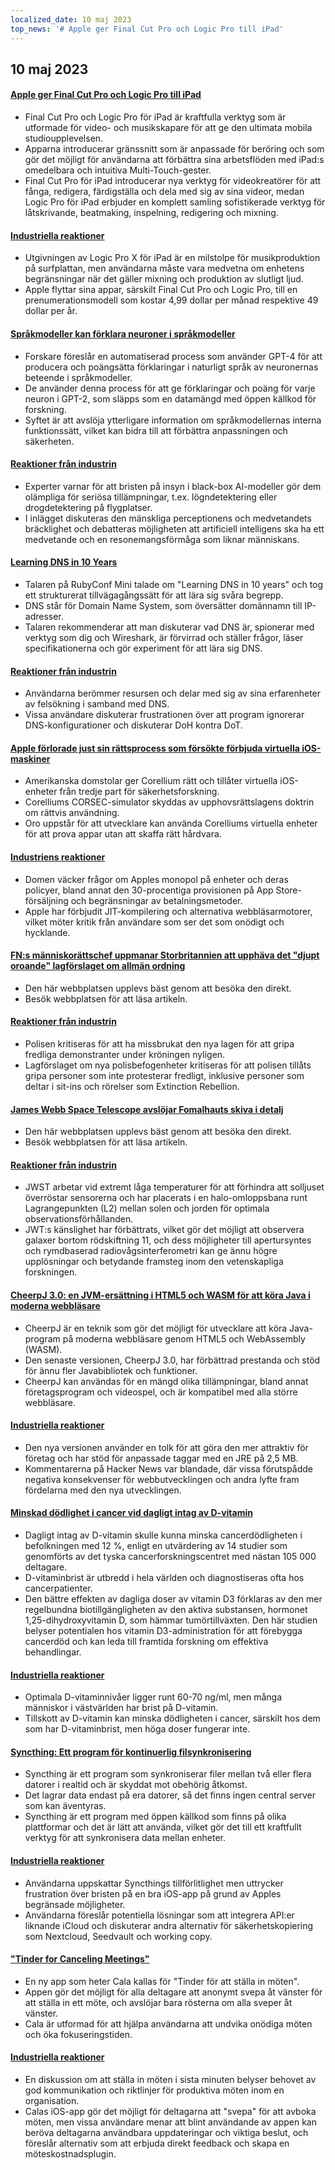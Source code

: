 ```yaml
---
localized_date: 10 maj 2023
top_news: '# Apple ger Final Cut Pro och Logic Pro till iPad'
---
```




<CallToAction />

<Steps>

## 10 maj 2023

#### [Apple ger Final Cut Pro och Logic Pro till iPad](https://www.apple.com/newsroom/2023/05/apple-brings-final-cut-pro-and-logic-pro-to-ipad/)

- Final Cut Pro och Logic Pro för iPad är kraftfulla verktyg som är utformade för video- och musikskapare för att ge den ultimata mobila studioupplevelsen.
- Apparna introducerar gränssnitt som är anpassade för beröring och som gör det möjligt för användarna att förbättra sina arbetsflöden med iPad:s omedelbara och intuitiva Multi-Touch-gester.
- Final Cut Pro för iPad introducerar nya verktyg för videokreatörer för att fånga, redigera, färdigställa och dela med sig av sina videor, medan Logic Pro för iPad erbjuder en komplett samling sofistikerade verktyg för låtskrivande, beatmaking, inspelning, redigering och mixning.

#### [Industriella reaktioner](http://news.ycombinator.com/item?id=35873732)

- Utgivningen av Logic Pro X för iPad är en milstolpe för musikproduktion på surfplattan, men användarna måste vara medvetna om enhetens begränsningar när det gäller mixning och produktion av slutligt ljud.
- Apple flyttar sina appar, särskilt Final Cut Pro och Logic Pro, till en prenumerationsmodell som kostar 4,99 dollar per månad respektive 49 dollar per år.

#### [Språkmodeller kan förklara neuroner i språkmodeller](https://openai.com/research/language-models-can-explain-neurons-in-language-models)

- Forskare föreslår en automatiserad process som använder GPT-4 för att producera och poängsätta förklaringar i naturligt språk av neuronernas beteende i språkmodeller.
- De använder denna process för att ge förklaringar och poäng för varje neuron i GPT-2, som släpps som en datamängd med öppen källkod för forskning.
- Syftet är att avslöja ytterligare information om språkmodellernas interna funktionssätt, vilket kan bidra till att förbättra anpassningen och säkerheten.

#### [Reaktioner från industrin](http://news.ycombinator.com/item?id=35877402)

- Experter varnar för att bristen på insyn i black-box AI-modeller gör dem olämpliga för seriösa tillämpningar, t.ex. lögndetektering eller drogdetektering på flygplatser.
- I inlägget diskuteras den mänskliga perceptionens och medvetandets bräcklighet och debatteras möjligheten att artificiell intelligens ska ha ett medvetande och en resonemangsförmåga som liknar människans.

#### [Learning DNS in 10 Years](https://jvns.ca/blog/2023/05/08/new-talk-learning-dns-in-10-years/)

- Talaren på RubyConf Mini talade om "Learning DNS in 10 years" och tog ett strukturerat tillvägagångssätt för att lära sig svåra begrepp.
- DNS står för Domain Name System, som översätter domännamn till IP-adresser.
- Talaren rekommenderar att man diskuterar vad DNS är, spionerar med verktyg som dig och Wireshark, är förvirrad och ställer frågor, läser specifikationerna och gör experiment för att lära sig DNS.

#### [Reaktioner från industrin](http://news.ycombinator.com/item?id=35870654)

- Användarna berömmer resursen och delar med sig av sina erfarenheter av felsökning i samband med DNS.
- Vissa användare diskuterar frustrationen över att program ignorerar DNS-konfigurationer och diskuterar DoH kontra DoT.

#### [Apple förlorade just sin rättsprocess som försökte förbjuda virtuella iOS-maskiner](https://www.techradar.com/news/apple-just-lost-its-lawsuit-trying-to-ban-ios-virtual-machines)

- Amerikanska domstolar ger Corellium rätt och tillåter virtuella iOS-enheter från tredje part för säkerhetsforskning.
- Corelliums CORSEC-simulator skyddas av upphovsrättslagens doktrin om rättvis användning.
- Oro uppstår för att utvecklare kan använda Corelliums virtuella enheter för att prova appar utan att skaffa rätt hårdvara.

#### [Industriens reaktioner](http://news.ycombinator.com/item?id=35880466)

- Domen väcker frågor om Apples monopol på enheter och deras policyer, bland annat den 30-procentiga provisionen på App Store-försäljning och begränsningar av betalningsmetoder.
- Apple har förbjudit JIT-kompilering och alternativa webbläsarmotorer, vilket möter kritik från användare som ser det som onödigt och hycklande.

#### [FN:s människorättschef uppmanar Storbritannien att upphäva det "djupt oroande" lagförslaget om allmän ordning](https://www.ohchr.org/en/press-releases/2023/04/un-human-rights-chief-urges-uk-reverse-deeply-troubling-public-order-bill)

- Den här webbplatsen upplevs bäst genom att besöka den direkt.
- Besök webbplatsen för att läsa artikeln.

#### [Reaktioner från industrin](http://news.ycombinator.com/item?id=35871394)

- Polisen kritiseras för att ha missbrukat den nya lagen för att gripa fredliga demonstranter under kröningen nyligen.
- Lagförslaget om nya polisbefogenheter kritiseras för att polisen tillåts gripa personer som inte protesterar fredligt, inklusive personer som deltar i sit-ins och rörelser som Extinction Rebellion.

#### [James Webb Space Telescope avslöjar Fomalhauts skiva i detalj](https://skyandtelescope.org/astronomy-news/the-james-webb-space-telescope-reveals-fomalhauts-disk-in-unprecedented-detail/)

- Den här webbplatsen upplevs bäst genom att besöka den direkt.
- Besök webbplatsen för att läsa artikeln.

#### [Reaktioner från industrin](http://news.ycombinator.com/item?id=35874704)

- JWST arbetar vid extremt låga temperaturer för att förhindra att solljuset överröstar sensorerna och har placerats i en halo-omloppsbana runt Lagrangepunkten (L2) mellan solen och jorden för optimala observationsförhållanden.
- JWT:s känslighet har förbättrats, vilket gör det möjligt att observera galaxer bortom rödskiftning 11, och dess möjligheter till apertursyntes och rymdbaserad radiovågsinterferometri kan ge ännu högre upplösningar och betydande framsteg inom den vetenskapliga forskningen.

#### [CheerpJ 3.0: en JVM-ersättning i HTML5 och WASM för att köra Java i moderna webbläsare](https://leaningtech.com/announcing-cheerpj-3-0-a-jvm-replacement-in-html5-and-webassembly-to-run-java-applications-and-applets-on-modern-browsers/)

- CheerpJ är en teknik som gör det möjligt för utvecklare att köra Java-program på moderna webbläsare genom HTML5 och WebAssembly (WASM).
- Den senaste versionen, CheerpJ 3.0, har förbättrad prestanda och stöd för ännu fler Javabibliotek och funktioner.
- CheerpJ kan användas för en mängd olika tillämpningar, bland annat företagsprogram och videospel, och är kompatibel med alla större webbläsare.

#### [Industriella reaktioner](http://news.ycombinator.com/item?id=35873552)

- Den nya versionen använder en tolk för att göra den mer attraktiv för företag och har stöd för anpassade taggar med en JRE på 2,5 MB.
- Kommentarerna på Hacker News var blandade, där vissa förutspådde negativa konsekvenser för webbutvecklingen och andra lyfte fram fördelarna med den nya utvecklingen.

#### [Minskad dödlighet i cancer vid dagligt intag av D-vitamin](https://www.dkfz.de/en/presse/pressemitteilungen/2023/dkfz-pm-23-27-Reduced-cancer-mortality-with-daily-vitamin-D-intake.php)

- Dagligt intag av D-vitamin skulle kunna minska cancerdödligheten i befolkningen med 12 %, enligt en utvärdering av 14 studier som genomförts av det tyska cancerforskningscentret med nästan 105 000 deltagare.
- D-vitaminbrist är utbredd i hela världen och diagnostiseras ofta hos cancerpatienter.
- Den bättre effekten av dagliga doser av vitamin D3 förklaras av den mer regelbundna biotillgängligheten av den aktiva substansen, hormonet 1,25-dihydroxyvitamin D, som hämmar tumörtillväxten. Den här studien belyser potentialen hos vitamin D3-administration för att förebygga cancerdöd och kan leda till framtida forskning om effektiva behandlingar.

#### [Industriella reaktioner](http://news.ycombinator.com/item?id=35876062)

- Optimala D-vitaminnivåer ligger runt 60-70 ng/ml, men många människor i västvärlden har brist på D-vitamin.
- Tillskott av D-vitamin kan minska dödligheten i cancer, särskilt hos dem som har D-vitaminbrist, men höga doser fungerar inte.

#### [Syncthing: Ett program för kontinuerlig filsynkronisering](https://syncthing.net/)

- Syncthing är ett program som synkroniserar filer mellan två eller flera datorer i realtid och är skyddat mot obehörig åtkomst.
- Det lagrar data endast på era datorer, så det finns ingen central server som kan äventyras.
- Syncthing är ett program med öppen källkod som finns på olika plattformar och det är lätt att använda, vilket gör det till ett kraftfullt verktyg för att synkronisera data mellan enheter.

#### [Industriella reaktioner](http://news.ycombinator.com/item?id=35879039)

- Användarna uppskattar Syncthings tillförlitlighet men uttrycker frustration över bristen på en bra iOS-app på grund av Apples begränsade möjligheter.
- Användarna föreslår potentiella lösningar som att integrera API:er liknande iCloud och diskuterar andra alternativ för säkerhetskopiering som Nextcloud, Seedvault och working copy.

#### ["Tinder for Canceling Meetings"](https://meetcala.com/)

- En ny app som heter Cala kallas för "Tinder för att ställa in möten".
- Appen gör det möjligt för alla deltagare att anonymt svepa åt vänster för att ställa in ett möte, och avslöjar bara rösterna om alla sveper åt vänster.
- Cala är utformad för att hjälpa användarna att undvika onödiga möten och öka fokuseringstiden.

#### [Industriella reaktioner](http://news.ycombinator.com/item?id=35868685)

- En diskussion om att ställa in möten i sista minuten belyser behovet av god kommunikation och riktlinjer för produktiva möten inom en organisation.
- Calas iOS-app gör det möjligt för deltagarna att "svepa" för att avboka möten, men vissa användare menar att blint användande av appen kan beröva deltagarna användbara uppdateringar och viktiga beslut, och föreslår alternativ som att erbjuda direkt feedback och skapa en möteskostnadsplugin.

</Steps>
